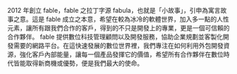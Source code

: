 2012 年創立 fable，fable 之拉丁字源 fabula，也就是「小故事」，引申為寓言故事之意。這是 fable 成立之本意，希望在較為冰冷的軟體世界，加入多一點的人性元素，讓所有跟我們合作的客戶，得到的不只是開發上的專業，更是一個可信賴的合作夥伴。
fable 提供數位科技管理顧問以及開發服務，協助企業規劃並客製化開發需要的網路平台。在這快速發展的數位世界裡，我們專注在如何利用外包開發資源，強化客戶內部能量，讓每一個產品發揮它的價值，希望所有合作夥伴在數位時代皆能取得新商機或優勢，便是我們最大的使命。
